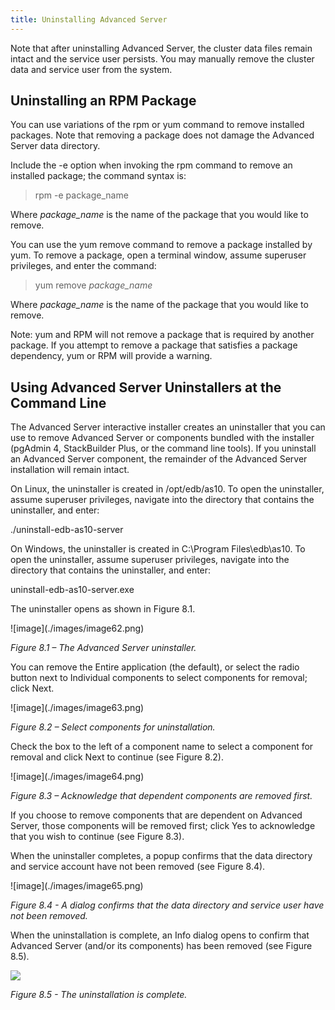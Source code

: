 ```yaml
---
title: Uninstalling Advanced Server
---
```


Note that after uninstalling Advanced Server, the cluster data files remain intact and the service user persists. You may manually remove the cluster data and service user from the system.

## Uninstalling an RPM Package

You can use variations of the rpm or yum command to remove installed packages. Note that removing a package does not damage the Advanced Server data directory.

Include the -e option when invoking the rpm command to remove an installed package; the command syntax is:

> rpm -e package_name

Where *package_name* is the name of the package that you would like to remove.

You can use the yum remove command to remove a package installed by yum. To remove a package, open a terminal window, assume superuser privileges, and enter the command:

> yum remove *package_name*

Where *package_name* is the name of the package that you would like to remove.

Note: yum and RPM will not remove a package that is required by another package. If you attempt to remove a package that satisfies a package dependency, yum or RPM will provide a warning.

## Using Advanced Server Uninstallers at the Command Line

The Advanced Server interactive installer creates an uninstaller that you can use to remove Advanced Server or components bundled with the installer (pgAdmin 4, StackBuilder Plus, or the command line tools). If you uninstall an Advanced Server component, the remainder of the Advanced Server installation will remain intact.

On Linux, the uninstaller is created in /opt/edb/as10. To open the uninstaller, assume superuser privileges, navigate into the directory that contains the uninstaller, and enter:

./uninstall-edb-as10-server

On Windows, the uninstaller is created in C:\\Program Files\\edb\\as10. To open the uninstaller, assume superuser privileges, navigate into the directory that contains the uninstaller, and enter:

uninstall-edb-as10-server.exe

The uninstaller opens as shown in Figure 8.1.

!\[image](./images/image62.png)

*Figure 8.1 – The Advanced Server uninstaller.*

You can remove the Entire application (the default), or select the radio button next to Individual components to select components for removal; click Next.

!\[image](./images/image63.png)

*Figure 8.2 – Select components for uninstallation.*

Check the box to the left of a component name to select a component for removal and click Next to continue (see Figure 8.2).

!\[image](./images/image64.png)

*Figure 8.3 – Acknowledge that dependent components are removed first.*

If you choose to remove components that are dependent on Advanced Server, those components will be removed first; click Yes to acknowledge that you wish to continue (see Figure 8.3).

When the uninstaller completes, a popup confirms that the data directory and service account have not been removed (see Figure 8.4).

!\[image](./images/image65.png)

*Figure 8.4 - A dialog confirms that the data directory and service user have not been removed.*

When the uninstallation is complete, an Info dialog opens to confirm that Advanced Server (and/or its components) has been removed (see Figure 8.5).

![](./images/image66.png)

*Figure 8.5 - The uninstallation is complete.*
